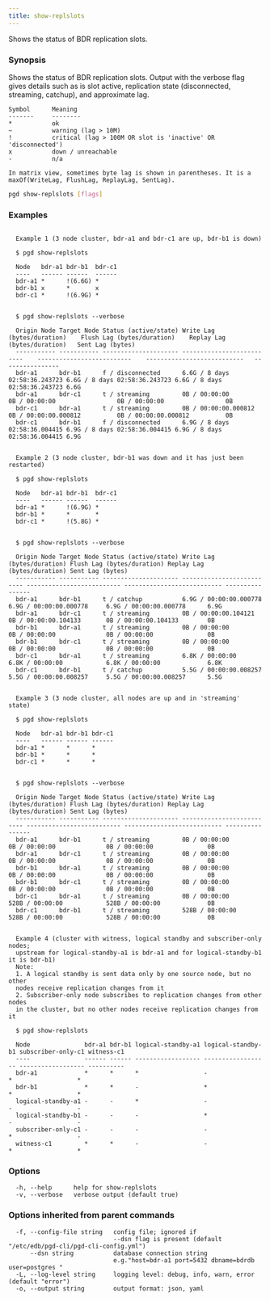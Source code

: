 ```yaml
---
title: show-replslots
---
```


Shows the status of BDR replication slots.

### Synopsis

Shows the status of BDR replication slots. Output with the verbose flag gives
details such as is slot active, replication state (disconnected, streaming,
catchup), and approximate lag.

    Symbol      Meaning
    -------     --------
    *           ok
    ~           warning (lag > 10M)
    !           critical (lag > 100M OR slot is 'inactive' OR 'disconnected')
    x           down / unreachable
    -           n/a

    In matrix view, sometimes byte lag is shown in parentheses. It is a
    maxOf(WriteLag, FlushLag, ReplayLag, SentLag).

```sh
pgd show-replslots [flags]
```

### Examples

```text

  Example 1 (3 node cluster, bdr-a1 and bdr-c1 are up, bdr-b1 is down)

  $ pgd show-replslots

  Node   bdr-a1 bdr-b1  bdr-c1
  ----   ------ ------  ------
  bdr-a1 *      !(6.6G) *
  bdr-b1 x      *       x
  bdr-c1 *      !(6.9G) *


  $ pgd show-replslots --verbose

  Origin Node Target Node Status (active/state) Write Lag (bytes/duration)    Flush Lag (bytes/duration)    Replay Lag (bytes/duration)   Sent Lag (bytes)
  ----------- ----------- --------------------- --------------------------    --------------------------    ---------------------------   ----------------
  bdr-a1      bdr-b1      f / disconnected      6.6G / 8 days 02:58:36.243723 6.6G / 8 days 02:58:36.243723 6.6G / 8 days 02:58:36.243723 6.6G
  bdr-a1      bdr-c1      t / streaming         0B / 00:00:00                 0B / 00:00:00                 0B / 00:00:00                 0B
  bdr-c1      bdr-a1      t / streaming         0B / 00:00:00.000812          0B / 00:00:00.000812          0B / 00:00:00.000812          0B
  bdr-c1      bdr-b1      f / disconnected      6.9G / 8 days 02:58:36.004415 6.9G / 8 days 02:58:36.004415 6.9G / 8 days 02:58:36.004415 6.9G


  Example 2 (3 node cluster, bdr-b1 was down and it has just been restarted)

  $ pgd show-replslots

  Node   bdr-a1 bdr-b1  bdr-c1
  ----   ------ ------  ------
  bdr-a1 *      !(6.9G) *
  bdr-b1 *      *       *
  bdr-c1 *      !(5.8G) *


  $ pgd show-replslots --verbose

  Origin Node Target Node Status (active/state) Write Lag (bytes/duration) Flush Lag (bytes/duration) Replay Lag (bytes/duration) Sent Lag (bytes)
  ----------- ----------- --------------------- -------------------------- -------------------------- --------------------------- ----------------
  bdr-a1      bdr-b1      t / catchup           6.9G / 00:00:00.000778     6.9G / 00:00:00.000778     6.9G / 00:00:00.000778      6.9G
  bdr-a1      bdr-c1      t / streaming         0B / 00:00:00.104121       0B / 00:00:00.104133       0B / 00:00:00.104133        0B
  bdr-b1      bdr-a1      t / streaming         0B / 00:00:00              0B / 00:00:00              0B / 00:00:00               0B
  bdr-b1      bdr-c1      t / streaming         0B / 00:00:00              0B / 00:00:00              0B / 00:00:00               0B
  bdr-c1      bdr-a1      t / streaming         6.8K / 00:00:00            6.8K / 00:00:00            6.8K / 00:00:00             6.8K
  bdr-c1      bdr-b1      t / catchup           5.5G / 00:00:00.008257     5.5G / 00:00:00.008257     5.5G / 00:00:00.008257      5.5G


  Example 3 (3 node cluster, all nodes are up and in 'streaming' state)

  $ pgd show-replslots

  Node   bdr-a1 bdr-b1 bdr-c1
  ----   ------ ------ ------
  bdr-a1 *      *      *
  bdr-b1 *      *      *
  bdr-c1 *      *      *


  $ pgd show-replslots --verbose

  Origin Node Target Node Status (active/state) Write Lag (bytes/duration) Flush Lag (bytes/duration) Replay Lag (bytes/duration) Sent Lag (bytes)
  ----------- ----------- --------------------- -------------------------- -------------------------- --------------------------- ----------------
  bdr-a1      bdr-b1      t / streaming         0B / 00:00:00              0B / 00:00:00              0B / 00:00:00               0B
  bdr-a1      bdr-c1      t / streaming         0B / 00:00:00              0B / 00:00:00              0B / 00:00:00               0B
  bdr-b1      bdr-a1      t / streaming         0B / 00:00:00              0B / 00:00:00              0B / 00:00:00               0B
  bdr-b1      bdr-c1      t / streaming         0B / 00:00:00              0B / 00:00:00              0B / 00:00:00               0B
  bdr-c1      bdr-a1      t / streaming         0B / 00:00:00              528B / 00:00:00            528B / 00:00:00             0B
  bdr-c1      bdr-b1      t / streaming         528B / 00:00:00            528B / 00:00:00            528B / 00:00:00             0B


  Example 4 (cluster with witness, logical standby and subscriber-only nodes;
  upstream for logical-standby-a1 is bdr-a1 and for logical-standby-b1 it is bdr-b1)
  Note:
  1. A logical standby is sent data only by one source node, but no other
  nodes receive replication changes from it
  2. Subscriber-only node subscribes to replication changes from other nodes
  in the cluster, but no other nodes receive replication changes from it

  $ pgd show-replslots

  Node               bdr-a1 bdr-b1 logical-standby-a1 logical-standby-b1 subscriber-only-c1 witness-c1
  ----               ------ ------ ------------------ ------------------ ------------------ ----------
  bdr-a1             *      *      *                  -                  *                  *
  bdr-b1             *      *      -                  *                  *                  *
  logical-standby-a1 -      -      *                  -                  -                  -
  logical-standby-b1 -      -      -                  *                  -                  -
  subscriber-only-c1 -      -      -                  -                  *                  -
  witness-c1         *      *      -                  -                  *                  *

```

### Options

```text
  -h, --help      help for show-replslots
  -v, --verbose   verbose output (default true)
```

### Options inherited from parent commands

```text
  -f, --config-file string   config file; ignored if 
                             --dsn flag is present (default "/etc/edb/pgd-cli/pgd-cli-config.yml")
      --dsn string           database connection string
                             e.g."host=bdr-a1 port=5432 dbname=bdrdb user=postgres "
  -L, --log-level string     logging level: debug, info, warn, error (default "error")
  -o, --output string        output format: json, yaml
```
